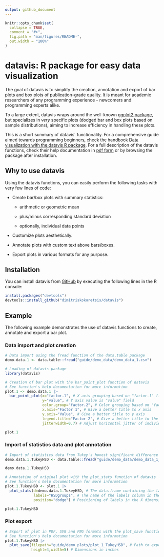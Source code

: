 ```yaml
---
output: github_document
---
```


<!-- README.md is generated from README.Rmd. Please edit that file -->

```r
knitr::opts_chunk$set(
  collapse = TRUE,
  comment = "#>",
  fig.path = "man/figures/README-",
  out.width = "100%"
)
```

# datavis: R package for easy data visualization

<!-- badges: start -->

<!-- badges: end -->

The goal of datavis is to simplify the creation, annotation and export of bar plots and box plots of publication-grade quality. It is meant for academic researchers of any programming experience - newcomers and programming experts alike.

To a large extent, datavis wraps around the well-known [ggplot2 package](https://ggplot2.tidyverse.org/), but specializes in *very* specific plots (dodged bar and box plots based on sample distributions), aiming to increase efficiency in handling these plots.

This is a short summary of datavis' functionality. For a comprehensive guide aimed towards programming beginners, check the handbook [Data visualization with the datavis R package](https://github.com/dimitriskokoretsis/datavis/raw/master/guide/Data-visualization-with-the-datavis-R-package.pdf). For a full description of the datavis functions, check their help documentation in [pdf form](https://github.com/dimitriskokoretsis/datavis/raw/master/guide/datavis_0.0.1.pdf) or by browsing the package after installation.

## Why to use datavis

Using the datavis functions, you can easily perform the following tasks with very few lines of code:

-   Create bar/box plots with summary statistics:

    -   arithmetic or geometric mean

    -   plus/minus corresponding standard deviation

    -   optionally, individual data points

-   Customize plots aesthetically.

-   Annotate plots with custom text above bars/boxes.

-   Export plots in various formats for any purpose.

## Installation

You can install datavis from [GitHub](https://github.com/) by executing the following lines in the R console:

```r
install.packages("devtools")
devtools::install_github("dimitriskokoretsis/datavis")
```

## Example

The following example demonstrates the use of datavis functions to create, annotate and export a bar plot.

### Data import and plot creation

```r
# Data import using the fread function of the data.table package
demo.data.1 <- data.table::fread("guide/demo_data/demo_data_1.csv")

# Loading of datavis package
library(datavis)

# Creation of bar plot with the bar_point_plot function of datavis
# See function's help documentation for more information
plot.1 <- demo.data.1 |>
  bar_point_plot(x="factor.1", # X axis grouping based on "factor.1" field
                 y="value", # Y axis value is "value" field
                 color.group="factor.2", # Color grouping based on "factor.2" field
                 x.axis="Factor 1", # Give a better title to x axis
                 y.axis="Value", # Give a better title to y axis
                 legend.title="Factor 2", # Give a better title to the legend
                 jitterwidth=0.7) # Adjust horizontal jitter of individual data points

plot.1
```

### Import of statistics data and plot annotation

```r
# Import of statistics data from Tukey's honest significant difference (HSD) test
demo.data.1.TukeyHSD <- data.table::fread("guide/demo_data/demo_data_1_TukeyHSD.csv")

demo.data.1.TukeyHSD
```

```r
# Annotation of original plot with the plot_stats function of datavis
# See function's help documentation for more information
plot.1.TukeyHSD <- plot.1 |>
  plot_stats(d=demo.data.1.TukeyHSD, # The data.frame containing the labels to be plotted.
             labels="HSDgroups", # The name of the labels column in the supplied data.frame.
             position="dodge") # Positioning of labels in the X dimension.

plot.1.TukeyHSD
```

### Plot export

```r
# Export of plot in PDF, SVG and PNG formats with the plot_save function of datavis
# See function's help documentation for more information
plot.1.TukeyHSD |>
  plot_save(filepath="guide/demo_plots/plot_1_TukeyHSD", # Path to export files
            height=4,width=5) # Dimensions in inches
```
